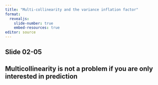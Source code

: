 ```yaml
---
title: "Multi-collinearity and the variance inflation factor"
format: 
  revealjs:
    slide-number: true
    embed-resources: true
editor: source
---
```


## Slide 02-05

::: notes

:::

## Multicollinearity is not a problem if you are only interested in prediction
